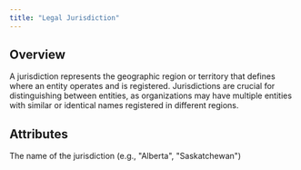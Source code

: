 ```yaml
---
title: "Legal Jurisdiction"
---
```


## Overview

A jurisdiction represents the geographic region or territory that defines where an entity operates and is registered. Jurisdictions are crucial for distinguishing between entities, as organizations may have multiple entities with similar or identical names registered in different regions.

## Attributes

<ResponseField name="name" required>
  The name of the jurisdiction (e.g., "Alberta", "Saskatchewan")
</ResponseField>